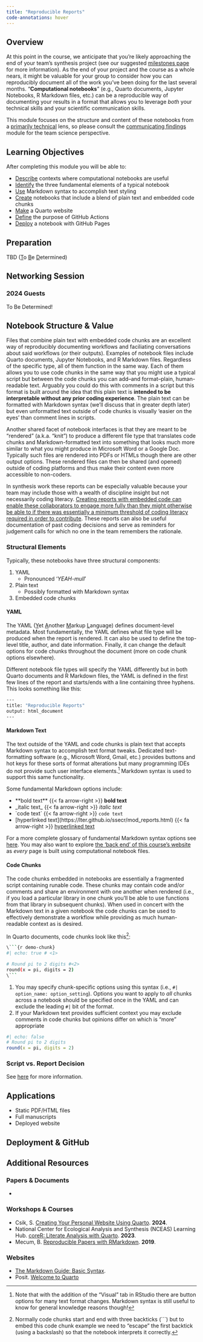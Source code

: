 ```yaml
---
title: "Reproducible Reports"
code-annotations: hover
---
```


## Overview

At this point in the course, we anticipate that you're likely approaching the end of your team's synthesis project (see our suggested [milestones page](https://lter.github.io/ssecr/proj_milestones.html) for more information). As the end of your project and the course as a whole nears, it might be valuable for your group to consider how you can reproducibly document all of the work you've been doing for the last several months. "**Computational notebooks**" (e.g., Quarto documents, Jupyter Notebooks, R Markdown files, etc.) can be a reproducible way of documenting your results in a format that allows you to leverage _both_ your technical skills and your scientific communication skills.

This module focuses on the structure and content of these notebooks from a <u>primarily technical</u> lens, so please consult the [communicating findings](https://lter.github.io/ssecr/mod_findings.html) module for the team science perspective.

## Learning Objectives

After completing this module you will be able to: 

- <u>Describe</u> contexts where computational notebooks are useful
- <u>Identify</u> the three fundamental elements of a typical notebook
- <u>Use</u> Markdown syntax to accomplish text styling
- <u>Create</u> notebooks that include a blend of plain text and embedded code chunks
- <u>Make</u> a Quarto website
- <u>Define</u> the purpose of GitHub Actions
- <u>Deploy</u> a notebook with GitHub Pages

## Preparation

TBD (<u>T</u>o <u>B</u>e <u>D</u>etermined)

## Networking Session

::: panel-tabset
### 2024 Guests

To Be Determined!
:::

## Notebook Structure & Value

Files that combine plain text with embedded code chunks are an excellent way of reproducibly documenting workflows and faciliating conversations about said workflows (or their outputs). Examples of notebook files include Quarto documents, Jupyter Notebooks, and R Markdown files. Regardless of the specific type, all of them function in the same way. Each of them allows you to use code chunks in the same way that you might use a typical script but between the code chunks you can add--and format--plain, human-readable text. Arguably you could do this with comments in a script but this format is built around the idea that this plain text is **intended to be interpretable without any prior coding experience**. The plain text can be formatted with Markdown syntax (we'll discuss that in greater depth later) but even unformatted text outside of code chunks is visually 'easier on the eyes' than comment lines in scripts.

Another shared facet of notebook interfaces is that they are meant to be "rendered" (a.k.a. "knit") to produce a different file type that translates code chunks and Markdown-formatted text into something that looks much more similar to what you might produce in Microsoft Word or a Google Doc. Typically such files are rendered into PDFs or HTMLs though there are other output options. These rendered files can then be shared (and opened) outside of coding platforms and thus make their content even more accessible to non-coders.

In synthesis work these reports can be especially valuable because your team may include those with a wealth of discipline insight but not necessarily coding literacy. <u>Creating reports with embedded code can enable these collaborators to engage more fully than they might otherwise be able to if there was essentially a minimum threshold of coding literacy required in order to contribute</u>. These reports can also be useful documentation of past coding decisions and serve as reminders for judgement calls for which no one in the team remembers the rationale.

### Structural Elements

Typically, these notebooks have three structural components:

1. YAML
    - Pronounced '_YEAH-mull_'
2. Plain text
    - Possibly formatted with Markdown syntax
3. Embedded code chunks

:::{.panel-tabset}

#### YAML

The YAML (<u>Y</u>et <u>A</u>nother <u>M</u>arkup <u>L</u>anguage) defines document-level metadata. Most fundamentally, the YAML defines what file type will be produced when the report is rendered. It can also be used to define the top-level title, author, and date information. Finally, it can change the default options for code chunks throughout the document (more on code chunk options elsewhere).

Different notebook file types will specify the YAML differently but in both Quarto documents and R Markdown files, the YAML is defined in the first few lines of the report and starts/ends with a line containing three hyphens. This looks something like this:

```.bash
---
title: "Reproducible Reports"
output: html_document
---
```

#### Markdown Text

The text outside of the YAML and code chunks is plain text that accepts Markdown syntax to accomplish text format tweaks. Dedicated text-formatting software (e.g., Microsoft Word, Gmail, etc.) provides buttons and hot keys for these sorts of format alterations but many programming IDEs do not provide such user interface elements.[^1] Markdown syntax is used to support this same functionality.

Some fundamental Markdown options include:

- \*\*bold text\*\* {{< fa arrow-right >}} **bold text**
- \_italic text\_ {{< fa arrow-right >}} _italic text_
- \`code text\` {{< fa arrow-right >}} `code text`
- \[hyperlinked text\]\(https://lter.github.io/ssecr/mod_reports.html\) {{< fa arrow-right >}} [hyperlinked text](https://lter.github.io/ssecr/mod_reports.html)

For a more complete glossary of fundamental Markdown syntax options see [here](https://www.markdownguide.org/basic-syntax/). You may also want to explore [the 'back end' of this course's website](https://github.com/lter/ssecr) as _every_ page is built using computational notebook files.

[^1]: Note that with the addition of the "Visual" tab in RStudio there are button options for many text format changes. Markdown syntax is still useful to know for general knowledge reasons though! 

#### Code Chunks

The code chunks embedded in notebooks are essentially a fragmented script containing runable code. These chunks may contain code and/or comments and share an environment with one another when rendered (i.e., if you load a particular library in one chunk you'll be able to use functions from that library in subsequent chunks). When used in concert with the Markdown text in a given notebook the code chunks can be used to effectively demonstrate a workflow while providing as much human-readable context as is desired.

In Quarto documents, code chunks look like this[^2]:

```.bash
\```{r demo-chunk}
#| echo: true # <1>

# Round pi to 2 digits #<2>
round(x = pi, digits = 2)
\```
```
1. You may specify chunk-specific options using this syntax (i.e., `#| option_name: option_setting`). Options you want to apply to _all_ chunks across a notebook should be specified once in the YAML and can exclude the leading `#|` bit of the format.
2. If your Markdown text provides sufficient context you may exclude comments in code chunks but opinions differ on which is "more" appropriate

```r
#| echo: false
# Round pi to 2 digits
round(x = pi, digits = 2)
```

[^2]: Normally code chunks start and end with three backticks (\`\`\`) but to embed this code chunk example we need to "escape" the first backtick (using a backslash) so that the notebook interprets it correctly.

:::



### Script vs. Report Decision

See [here](https://lter.github.io/scicomp/tip_notebook-vs-script.html) for more information.



## Applications

- Static PDF/HTML files
- Full manuscripts
- Deployed website

## Deployment & GitHub


## Additional Resources

### Papers & Documents

- 

### Workshops & Courses

- Csik, S. [Creating Your Personal Website Using Quarto](https://ucsb-meds.github.io/creating-quarto-websites/). **2024**.
- National Center for Ecological Analysis and Synthesis (NCEAS) Learning Hub. [coreR: Literate Analysis with Quarto](https://learning.nceas.ucsb.edu/2023-10-coreR/session_04.html). **2023**.
- Mecum, B. [Reproducible Papers with RMarkdown](https://nceas.github.io/oss-lessons/reproducible-papers-with-rmd/reproducible-papers-with-rmd.html). **2019**.

### Websites
- [The Markdown Guide: Basic Syntax](https://www.markdownguide.org/basic-syntax/).
- Posit. [Welcome to Quarto](https://quarto.org/)
